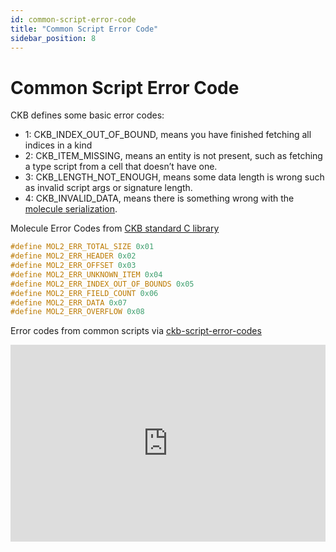 ```yaml
---
id: common-script-error-code
title: "Common Script Error Code"
sidebar_position: 8
---
```


# Common Script Error Code

CKB defines some basic error codes:

- 1: CKB_INDEX_OUT_OF_BOUND, means you have finished fetching all indices in a kind
- 2: CKB_ITEM_MISSING, means an entity is not present, such as fetching a type script from a cell that doesn’t have one.
- 3: CKB_LENGTH_NOT_ENOUGH, means some data length is wrong such as invalid script args or signature length.
- 4: CKB_INVALID_DATA, means there is something wrong with the [molecule serialization](https://github.com/nervosnetwork/rfcs/blob/master/rfcs/0008-serialization/0008-serialization.md).

Molecule Error Codes from [CKB standard C library](https://github.com/nervosnetwork/ckb-c-stdlib/blob/61c7819c9ccf164f5e13d8439c554f80857e2c4b/molecule/molecule2_reader.h#L78-L85)

```c
#define MOL2_ERR_TOTAL_SIZE 0x01
#define MOL2_ERR_HEADER 0x02
#define MOL2_ERR_OFFSET 0x03
#define MOL2_ERR_UNKNOWN_ITEM 0x04
#define MOL2_ERR_INDEX_OUT_OF_BOUNDS 0x05
#define MOL2_ERR_FIELD_COUNT 0x06
#define MOL2_ERR_DATA 0x07
#define MOL2_ERR_OVERFLOW 0x08
```

Error codes from common scripts via [ckb-script-error-codes](https://nervosnetwork.github.io/ckb-script-error-codes/)

<iframe width="100%" height="315" src="https://nervosnetwork.github.io/ckb-script-error-codes" frameborder="0" allowfullscreen></iframe>
